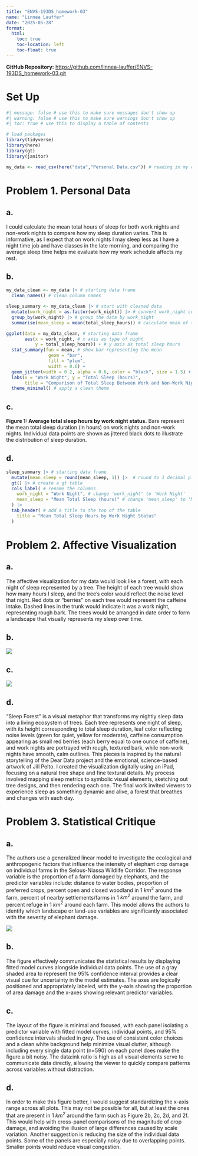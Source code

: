 ```yaml
---
title: "ENVS-193DS_homework-03"
name: "Linnea Lauffer"
date: "2025-05-28"
format:
  html:
    toc: true
    toc-location: left
    toc-float: true
---
```

**GitHub Repository:** [https://github.com/linnea-lauffer/ENVS-193DS_homework-03.git](https://github.com/linnea-lauffer/ENVS-193DS_homework-03.git)

# Set Up

```r
#| message: false # use this to make sure messages don't show up
#| warning: false # use this to make sure warnings don't show up
#| toc: true # use this to display a table of contents

# load packages 
library(tidyverse)
library(here)
library(gt)
library(janitor)

my_data <- read_csv(here("data","Personal Data.csv")) # reading in my csv file from the data folder and storing it as an object named my_data
```


# Problem 1. Personal Data

## a. 

I could calculate the mean total hours of sleep for both work nights and non-work nights to compare how my sleep duration varies. This is informative, as I expect that on work nights I may sleep less as I have a night time job and have classes in the late morning, and comparing the average sleep time helps me evaluate how my work schedule affects my rest. 

## b. 

```r
my_data_clean <- my_data |> # starting data frame
  clean_names() # clean column names

sleep_summary <- my_data_clean |> # start with cleaned data
  mutate(work_night = as.factor(work_night)) |> # convert work_night column to a factor (categorical variable)
  group_by(work_night) |> # group the data by work_night
  summarise(mean_sleep = mean(total_sleep_hours)) # calculate mean of total_sleep_hours for each group

ggplot(data = my_data_clean, # starting data frame
       aes(x = work_night, # x axis as type of night
           y = total_sleep_hours)) + # y axis as total sleep hours 
  stat_summary(fun = mean, # show bar representing the mean
                geom = "bar",
                fill = "plum",
                width = 0.6) + 
  geom_jitter(width = 0.2, alpha = 0.6, color = "black", size = 1.5) + # show individual data points
  labs(x = "Work Night", y = "Total Sleep (hours)",
       title = "Comparison of Total Sleep Between Work and Non-Work Nights") + # relabel axes
  theme_minimal() # apply a clean theme 
```

## c. 

**Figure 1: Average total sleep hours by work night status.** Bars represent the mean total sleep duration (in hours) on work nights and non-work nights. Individual data points are shown as jittered black dots to illustrate the distribution of sleep duration. 

## d. 
```r
sleep_summary |> # starting data frame
  mutate(mean_sleep = round(mean_sleep, 1)) |>  # round to 1 decimal place
  gt() |> # create a gt table
  cols_label( # rename the columns
    work_night = "Work Night", # change 'work_night' to 'Work Night'
    mean_sleep = "Mean Total Sleep (hours)" # change 'mean_sleep' to 'Mean Total Sleep (hours)'
  ) |>
  tab_header( # add a title to the top of the table
    title = "Mean Total Sleep Hours by Work Night Status"
  )
```

# Problem 2. Affective Visualization

## a. 

The affective visualization for my data would look like a forest, with each night of sleep represented by a tree. The height of each tree would show how many hours I sleep, and the tree's color would reflect the noise level that night. Red dots or "berries" on each tree would represent the caffeine intake. Dashed lines in the trunk would indicate it was a work night, representing rough bark. The trees would be arranged in date order to form a landscape that visually represents my sleep over time. 

## b. 

![](images/sketch.jpg)

## c. 

![](images/draft.jpg)

## d. 

"Sleep Forest" is a visual metaphor that transforms my nightly sleep data into a living ecosystem of trees. Each tree represents one night of sleep, with its height corresponding to total sleep duration, leaf color reflecting noise levels (green for quiet, yellow for moderate), caffeine consumption appearing as small red berries (each berry equal to one ounce of caffeine), and work nights are portrayed with rough, textured bark, while non-work nights have smooth, calm outlines. This pieces is inspired by the natural storytelling of the Dear Data project and the emotional, science-based artwork of Jill Pelto. I created the visualization digitally using an iPad, focusing on a natural tree shape and fine textural details. My process involved mapping sleep metrics to symbolic visual elements, sketching out tree designs, and then rendering each one. The final work invited viewers to experience sleep as something dynamic and alive, a forest that breathes and changes with each day. 

# Problem 3. Statistical Critique

## a.

The authors use a generalized linear model to investigate the ecological and anthropogenic factors that influence the intensity of elephant crop damage on individual farms in the Selous-Niassa Wildlife Corridor. The response variable is the proportion of a farm damaged by elephants, and the predictor variables include: distance to water bodies, proportion of preferred crops, percent open and closed woodland in 1 $km^2$ around the farm, percent of nearby settlements/farms in 1 $km^2$ around the farm, and percent refuge in 1 $km^2$ around each farm. This model allows the authors to identify which landscape or land-use variables are significantly associated with the severity of elephant damage. 

![](images/figure_crop_damage.jpg)

## b. 

The figure effectively communicates the statistical results by displaying fitted model curves alongside individual data points. The use of a gray shaded area to represent the 95% confidence interval provides a clear visual cue for uncertainty in the model estimates. The axes are logically positioned and appropriately labeled, with the y-axis showing the proportion of area damage and the x-axes showing relevant predictor variables. 

## c. 

The layout of the figure is minimal and focused, with each panel isolating a predictor variable with fitted model curves, individual points, and 95% confidence intervals shaded in grey. The use of consistent color choices and a clean white background help minimize visual clutter, although including every single data point (n=590) on each panel does make the figure a bit noisy. The data:ink ratio is high as all visual elements serve to communicate data directly, allowing the viewer to quickly compare patterns across variables without distraction. 

## d. 

In order to make this figure better, I would suggest standardizing the x-axis range across all plots. This may not be possible for all, but at least the ones that are present in 1 $km^2$ around the farm such as Figure 2b, 2c, 2d, and 2f. This would help with cross-panel comparisons of the magnitude of crop damage, and avoiding the illusion of large differences caused by scale variation. Another suggestion is reducing the size of the individual data points. Some of the panels are especially noisy due to overlapping points. Smaller points would reduce visual congestion. 
